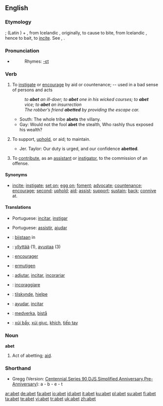 ==English==

===Etymology===
{{OF.}} {{term|abeter}}; {{term|a-}} (Latin {{term|ad-}}) + {{term|beter||to bait an animal}}, from Icelandic {{term|beita||to set dogs on, to feed}}, originally, to cause to bite, from Icelandic {{term|bīta||to bite}}, hence to bait, to [[incite]]. See {{term|bait}}, {{term|bet}}.

===Pronunciation===
* {{a|RP}} {{IPA|/əˈbɛt/}}
*: Rhymes: [[Rhymes:English:-ɛt|-ɛt]]

===Verb===
{{en-verb|abet|t|ing}}

# {{transitive}} To [[instigate]] or [[encourage]] by aid or countenance; -- used in a bad sense of persons and acts
#: ''to '''abet''' an ill-doer; to '''abet''' one in his wicked courses; to '''abet''' vice; to '''abet''' an insurrection''
#: ''The robber’s friend '''abetted''' by providing the escape car.''
#* South: The whole tribe '''abets''' the villany.
#* Gay: Would not the fool '''abet''' the stealth, Who rashly thus exposed his wealth?
# {{transitive}} To support, [[uphold]], or aid; to maintain.
#* Jer. Taylor: Our duty is urged, and our confidence '''abetted'''.
# {{transitive}} {{law}} To [[contribute]], as an [[assistant]] or [[instigator]], to the commission of an offense.

====Synonyms====
* {{sense|to instigate or encourage by aid or countenance}} [[incite]]; [[instigate]]; [[set on]]; [[egg on]]; [[foment]]; [[advocate]]; [[countenance]]; [[encourage]]; [[second]]; [[uphold]]; [[aid]]; [[assist]]; [[support]]; [[sustain]]; [[back]]; [[connive]] at.

====Translations====
{{trans-top|To instigate or encourage by aid or countenance}}
{{trans-mid}}
*Portuguese: [[incitar]], [[instigar]]
{{trans-bottom}}

{{trans-top|To support, uphold, or aid}}
{{trans-mid}}
*Portuguese: [[assistir]], [[ajudar]]
{{trans-bottom}}

{{trans-top|To contribute, as an assistant or instigator}}
{{trans-mid}}
{{trans-bottom}}

{{ttbc-top}}
* {{ttbc|Dutch}}: [[bijstaan]] in
* {{ttbc|Finnish}}: [[yllyttää]] (1), [[avustaa]] (3)
* {{ttbc|French}}: [[encourager]]
* {{ttbc|German}}: [[ermutigen]]
* {{ttbc|Interlingua}}: [[adjutar]], [[incitar]],  [[incorariar]]
{{trans-mid}}
* {{ttbc|Italian}}: [[incoraggiare]]
* {{ttbc|Norwegian}}: [[tilskynde]], [[hjelpe]]
* {{ttbc|Spanish}}: [[ayudar]], [[incitar]]
* {{ttbc|Swedish}}: [[medverka]], [[bistå]]
* {{ttbc|Vietnamese}}: [[xúi bẩy]], [[xúi giục]], [[khích]], [[tiếp tay]]
{{trans-bottom}}

===Noun===
'''abet'''

# {{obsolete}} Act of abetting; [[aid]].

===Shorthand===
* Gregg (Version: [http://en.wikipedia.org/wiki/Gregg_Shorthand#Centennial_Gregg_Shorthand Centennial],[http://en.wikipedia.org/wiki/Gregg_Shorthand#Series_90_Gregg_Shorthand  Series 90],[http://en.wikipedia.org/wiki/Gregg_Shorthand#Diamond_Jubilee_Gregg_Shorthand  DJS],[http://en.wikipedia.org/wiki/Gregg_Shorthand#Simplified_Gregg_Shorthand Simplified],[http://en.wikipedia.org/wiki/Gregg_Shorthand#Anniversary_Gregg_Shorthand Anniversary],[http://en.wikipedia.org/wiki/Gregg_Shorthand#Pre-Anniversary_Gregg_Shorthand Pre-Anniversary]): a - b - e - t

[[ar:abet]]
[[de:abet]]
[[fa:abet]]
[[io:abet]]
[[id:abet]]
[[it:abet]]
[[ku:abet]]
[[pl:abet]]
[[su:abet]]
[[fi:abet]]
[[ta:abet]]
[[te:abet]]
[[vi:abet]]
[[tr:abet]]
[[uk:abet]]
[[zh:abet]]